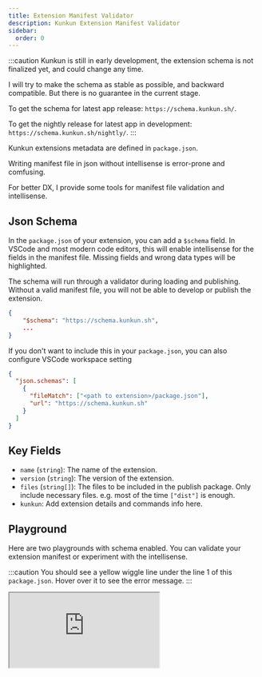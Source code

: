 ```yaml
---
title: Extension Manifest Validator
description: Kunkun Extension Manifest Validator
sidebar:
  order: 0
---
```


:::caution
Kunkun is still in early development, the extension schema is not finalized yet, and could change any time.

I will try to make the schema as stable as possible, and backward compatible. But there is no guarantee in the current stage.

To get the schema for latest app release: `https://schema.kunkun.sh/`.

To get the nightly release for latest app in development: `https://schema.kunkun.sh/nightly/`.
:::

Kunkun extensions metadata are defined in `package.json`.

Writing manifest file in json without intellisense is error-prone and comfusing.

For better DX, I provide some tools for manifest file validation and intellisense.

## Json Schema

In the `package.json` of your extension, you can add a `$schema` field. In VSCode and most modern code editors,
this will enable intellisense for the fields in the manifest file.
Missing fields and wrong data types will be highlighted.

The schema will run through a validator during loading and publishing. Without a valid manifest file, you will not be able to develop or publish the extension.

```json title="package.json"
{
    "$schema": "https://schema.kunkun.sh",
    ...
}
```

If you don't want to include this in your `package.json`, you can also configure VSCode workspace setting

```json title=".vscode/settings.json"
{
  "json.schemas": [
    {
      "fileMatch": ["<path to extension>/package.json"],
      "url": "https://schema.kunkun.sh"
    }
  ]
}
```

## Key Fields

- `name` (`string`): The name of the extension.
- `version` (`string`): The version of the extension.
- `files` (`string[]`): The files to be included in the publish package. Only include necessary files. e.g. most of the time `["dist"]` is enough.
- `kunkun`: Add extension details and commands info here.

## Playground

Here are two playgrounds with schema enabled. You can validate your extension manifest or experiment with the intellisense.

:::caution
You should see a yellow wiggle line under the line 1 of this `package.json`. Hover over it to see the error message. 
:::

<div class="not-content">
  <iframe
    className="w-full h-[50vh]"
    src="https://stackblitz.com/edit/vitejs-vite-thwvq3?embed=1&file=package.json&theme=dark&view=editor"
  />
</div>

### Sample Package JSON

Try removing the `description` field or change `kunkun` to `kk`. Error messages will be shown below.


<div className="not-content">
  <ManifestValidator client:only="react" />
</div>
